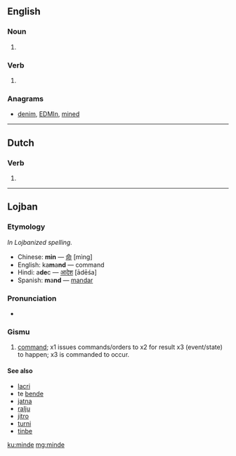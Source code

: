 ==English==

===Noun===
{{en-noun}}

# {{obsolete spelling of|mind}}

===Verb===
{{head|en|verb}}

# {{obsolete spelling of|mind}}

===Anagrams===
* [[denim#English|denim]], [[EDMIn#English|EDMIn]], [[mined#English|mined]]

----

==Dutch==

===Verb===
{{nl-verb-form}}

# {{nl-verb form of|n=sg|t=past|m=ind+subj|minnen}}

----

==Lojban==

===Etymology===
''In Lojbanized spelling.''
* Chinese: '''min''' — [[命]] [mìng]
* English: ka'''m'''a'''nd''' — command
* Hindi: a'''de'''c — [[आदेश]] [ādēśa]
* Spanish: '''m'''a'''nd''' — [[mandar]]

===Pronunciation===
* {{IPA|/ˈminde/|lang=jbo}}

===Gismu===
{{jbo-gismu|mid|mi'e}}

# [[command]]; x1 issues commands/orders to x2 for result x3 (event/state) to happen; x3 is commanded to occur.

====See also====
* [[lacri]]
* te [[bende]]
* [[jatna]]
* [[ralju]]
* [[jitro]]
* [[turni]]
* [[tinbe]]

[[ku:minde]]
[[mg:minde]]
